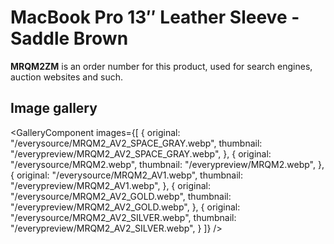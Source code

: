 
# MacBook Pro 13″ Leather Sleeve - Saddle Brown

<Callout type='info' emoji='👉🏻'>**MRQM2ZM** is an order number for this product, used for search engines, auction websites and such.</Callout>

## Image gallery

<GalleryComponent
    images={[
      {
        original: "/everysource/MRQM2_AV2_SPACE_GRAY.webp",
        thumbnail: "/everypreview/MRQM2_AV2_SPACE_GRAY.webp",
      },
      {
        original: "/everysource/MRQM2.webp",
        thumbnail: "/everypreview/MRQM2.webp",
      },
      {
        original: "/everysource/MRQM2_AV1.webp",
        thumbnail: "/everypreview/MRQM2_AV1.webp",
      },
      {
        original: "/everysource/MRQM2_AV2_GOLD.webp",
        thumbnail: "/everypreview/MRQM2_AV2_GOLD.webp",
      },
      {
        original: "/everysource/MRQM2_AV2_SILVER.webp",
        thumbnail: "/everypreview/MRQM2_AV2_SILVER.webp",
      }
    ]}
  />
